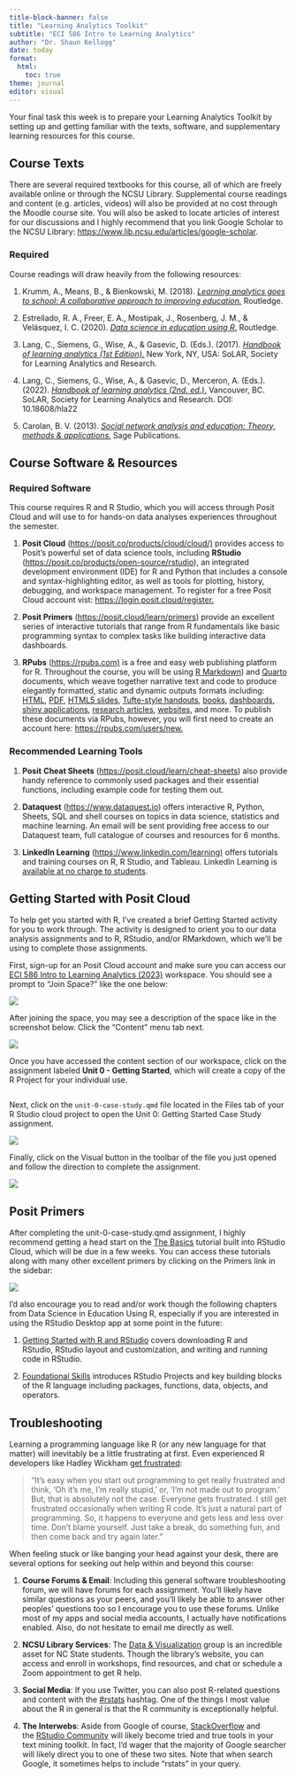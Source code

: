 ```yaml
---
title-block-banner: false
title: "Learning Analytics Toolkit"
subtitle: "ECI 586 Intro to Learning Analytics"
author: "Dr. Shaun Kellogg"
date: today
format:
  html:
    toc: true
theme: journal
editor: visual
---
```


Your final task this week is to prepare your Learning Analytics Toolkit by setting up and getting familiar with the texts, software, and supplementary learning resources for this course.

## Course Texts

There are several required textbooks for this course, all of which are freely available online or through the NCSU Library. Supplemental course readings and content (e.g. articles, videos) will also be provided at no cost through the Moodle course site. You will also be asked to locate articles of interest for our discussions and I highly recommend that you link Google Scholar to the NCSU Library: <https://www.lib.ncsu.edu/articles/google-scholar>.

### **Required**

Course readings will draw heavily from the following resources:  

1.  Krumm, A., Means, B., & Bienkowski, M. (2018). [*Learning analytics goes to school: A collaborative approach to improving education.*](https://catalog.lib.ncsu.edu/catalog/NCSU4862134) Routledge.

2.  Estrellado, R. A., Freer, E. A., Mostipak, J., Rosenberg, J. M., & Velásquez, I. C. (2020). [*Data science in education using R*.](https://datascienceineducation.com/) Routledge.

3.  Lang, C., Siemens, G., Wise, A., & Gasevic, D. (Eds.). (2017). [*Handbook of learning analytics (1st Edition)*.](https://www.solaresearch.org/publications/hla-17/) New York, NY, USA: SoLAR, Society for Learning Analytics and Research.

4.  Lang, C., Siemens, G., Wise, A., & Gasevic, D., Merceron, A. (Eds.). (2022). [*Handbook of learning analytics (2nd. ed.)*.](https://www.solaresearch.org/publications/hla-22/ "https://www.solaresearch.org/publications/hla-22/") Vancouver, BC. SoLAR, Society for Learning Analytics and Research. DOI: 10.18608/hla22

5.  Carolan, B. V. (2013). [*Social network analysis and education: Theory, methods & applications*.](https://catalog.lib.ncsu.edu/catalog/NCSU2803782) Sage Publications.

## Course Software & Resources

### Required Software

This course requires R and R Studio, which you will access through Posit Cloud and will use to for hands-on data analyses experiences throughout the semester.

1.  **Posit Cloud** (<https://posit.co/products/cloud/cloud/)> provides access to Posit's powerful set of data science tools, including **RStudio** ([https://posit.co/products/open-source/rstudio](https://posit.co/products/open-source/rstudio/)), an integrated development environment (IDE) for R and Python that includes a console and syntax-highlighting editor, as well as tools for plotting, history, debugging, and workspace management. To register for a free Posit Cloud account vist: <https://login.posit.cloud/register.>

2.  **Posit Primers** (<https://posit.cloud/learn/primers>) provide an excellent series of interactive tutorials that range from R fundamentals like basic programming syntax to complex tasks like building interactive data dashboards.

3.  **RPubs** (<https://rpubs.com)> is a free and easy web publishing platform for R. Throughout the course, you will be using [R Markdown](https://rmarkdown.rstudio.com/)) and [Quarto](https://quarto.org) documents, which weave together narrative text and code to produce elegantly formatted, static and dynamic outputs formats including: [HTML](https://bookdown.org/yihui/rmarkdown/html-document.html), [PDF](https://bookdown.org/yihui/rmarkdown/pdf-document.html), [HTML5 slides](https://bookdown.org/yihui/rmarkdown/ioslides-presentation.html), [Tufte-style handouts](https://bookdown.org/yihui/rmarkdown/tufte-handouts.html), [books](https://bookdown.org/), [dashboards](https://rmarkdown.rstudio.com/flexdashboard/), [shiny applications](https://bookdown.org/yihui/rmarkdown/shiny-documents.html), [research articles](https://github.com/rstudio/rticles), [websites](https://bookdown.org/yihui/rmarkdown/rmarkdown-site.html), and more. To publish these documents via RPubs, however, you will first need to create an account here: <https://rpubs.com/users/new.>

### Recommended Learning Tools

1.  **Posit** **Cheat Sheets** (<https://posit.cloud/learn/cheat-sheets>) also provide handy reference to commonly used packages and their essential functions, including example code for testing them out.

2.  **Dataquest** (<https://www.dataquest.io>) offers interactive R, Python, Sheets, SQL and shell courses on topics in data science, statistics and machine learning. An email will be sent providing free access to our Dataquest team, full catalogue of courses and resources for 6 months.

3.  **LinkedIn Learning** ([https://www.linkedin.com/learning)](https://www.linkedin.com/learning) offers tutorials and training courses on R, R Studio, and Tableau. LinkedIn Learning is [available at no charge to students](https://www.lib.ncsu.edu/faq/what-is-linkedin-learning).

## Getting Started with Posit Cloud

To help get you started with R, I've created a brief Getting Started activity for you to work through. The activity is designed to orient you to our data analysis assignments and to R, RStudio, and/or RMarkdown, which we'll be using to complete those assignments.

First, sign-up for an Posit Cloud account and make sure you can access our [ECI 586 Intro to Learning Analytics (2023)](https://posit.cloud/spaces/399154/join?access_code=0VTsUSIXKD1knmHEZZerH6aYg0Q-_e-TKV-a94Bp) workspace. You should see a prompt to "Join Space?" like the one below:

![](img/join-space.png)

After joining the space, you may see a description of the space like in the screenshot below. Click the "Content" menu tab next.

![](img/about-space.png)

Once you have accessed the content section of our workspace, click on the assignment labeled **Unit 0 - Getting Started**, which will create a copy of the R Project for your individual use.

![](img/getting-started.png){alt="" fig-align="center"}

Next, click on the `unit-0-case-study.qmd` file located in the Files tab of your R Studio cloud project to open the Unit 0: Getting Started Case Study assignment.

![](img/files-pane.png){fig-align="center"}

Finally, click on the Visual button in the toolbar of the file you just opened and follow the direction to complete the assignment. 

![](img/visual-editor.png){fig-align="center"}

## Posit Primers

After completing the unit-0-case-study.qmd assignment, I highly recommend getting a head start on the [The Basics](#0) tutorial built into RStudio Cloud, which will be due in a few weeks. You can access these tutorials along with many other excellent primers by clicking on the Primers link in the sidebar:

![](img/primers.png){fig-align="center"}

I'd also encourage you to read and/or work though the following chapters from Data Science in Education Using R, especially if you are interested in using the RStudio Desktop app at some point in the future: 

1.  [Getting Started with R and RStudio](https://datascienceineducation.com/c05.html) covers downloading R and RStudio, RStudio layout and customization, and writing and running code in RStudio.

2.  [Foundational Skills](https://datascienceineducation.com/c06.html) introduces RStudio Projects and key building blocks of the R language including packages, functions, data, objects, and operators. 

## Troubleshooting

Learning a programming language like R (or any new language for that matter) will inevitably be a little frustrating at first. Even experienced R developers like Hadley Wickham [get frustrated](#0):

> "It's easy when you start out programming to get really frustrated and think, 'Oh it's me, I'm really stupid,' or, 'I'm not made out to program.' But, that is absolutely not the case. Everyone gets frustrated. I still get frustrated occasionally when writing R code. It's just a natural part of programming. So, it happens to everyone and gets less and less over time. Don't blame yourself. Just take a break, do something fun, and then come back and try again later."

When feeling stuck or like banging your head against your desk, there are several options for seeking out help within and beyond this course:

1.  **Course Forums & Email**: Including this general software troubleshooting forum, we will have forums for each assignment. You'll likely have similar questions as your peers, and you'll likely be able to answer other peoples' questions too so I encourage you to use these forums. Unlike most of my apps and social media accounts, I actually have notifications enabled. Also, do not hesitate to email me directly as well. 

2.  **NCSU Library Services**: The [Data & Visualization](https://www.lib.ncsu.edu/services/data-visualization) group is an incredible asset for NC State students. Though the library's website, you can access and enroll in workshops, find resources, and chat or schedule a Zoom appointment to get R help. 

3.  **Social Media**: If you use Twitter, you can also post R-related questions and content with the [#rstats](https://twitter.com/search?q=%23rstats&src=typed_query) hashtag. One of the things I most value about the R in general is that the R community is exceptionally helpful.

4.  **The Interwebs**: Aside from Google of course, [StackOverflow](https://stackoverflow.com/) and the [RStudio Community](https://community.rstudio.com/) will likely become tried and true tools in your text mining toolkit. In fact, I'd wager that the majority of Google searcher will likely direct you to one of these two sites. Note that when search Google, it sometimes helps to include "rstats" in your query. 
